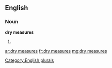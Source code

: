==English==

===Noun===
'''dry measures'''

# {{plural of|dry measure}}

[[Category:English plurals]]

[[ar:dry measures]]
[[fr:dry measures]]
[[mg:dry measures]]